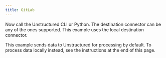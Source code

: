 ```yaml
---
title: GitLab
---
```



<SharedContentGitLab/>

Now call the Unstructured CLI or Python. The destination connector can be any of the ones supported. This example uses the local destination connector.

This example sends data to Unstructured for processing by default. To process data locally instead, see the instructions at the end of this page.


<CodeGroup>
  <GitLabSh />
  <GitLabPyV2 />
</CodeGroup>


<SharedPartitionByAPIOSS/>
